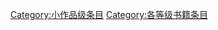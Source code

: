 {{catmore1|[[Wikipedia:书籍专题|Wikipedia:书籍专题]]}}
{{Articles by Quality| topic=书籍|project=书籍|format=TOC}}
{{Wikipedia category}}
{{emptycat}}
[[Category:小作品级条目|Category:小作品级条目]]
[[Category:各等级书籍条目|Category:各等级书籍条目]]